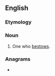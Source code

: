 ==English==

===Etymology===
{{suffix|en|bestow|er}}

===Noun===
{{en-noun}}

# One who [[bestow]]s.

===Anagrams===
* {{anagrams|en|a=beeorstw|webstore}}